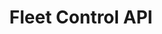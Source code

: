 ---
title: "Fleet Control API"
metaDescription: "Learn how to automate your processes using the Fleet Control API."
freshnessValidatedDate: never
---